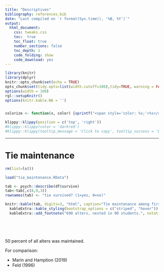 ```yaml
---
title: "Descriptives"
bibliography: references.bib
date: "Last compiled on `r format(Sys.time(), '%B, %Y')`"
output: 
  html_document:
    css: tweaks.css
    toc:  true
    toc_float: true
    number_sections: false
    toc_depth: 1
    code_folding: show
    code_download: yes
---
```

  
```r
library(knitr)
library(dplyr)
knitr::opts_chunk$set(echo = TRUE)
opts_chunk$set(tidy.opts=list(width.cutoff=100),tidy=TRUE, warning = FALSE, message = FALSE,comment = FALSE, cache=TRUE, class.source=c("test2"), class.output=c("test2"))
options(width = 100)
rgl::setupKnitr()
options(knitr.kable.NA = '')


colorize <- function(x, color) {sprintf("<span style='color: %s;'>%s</span>", color, x) }
```


```r
klippy::klippy(position = c('top', 'right'))
#klippy::klippy(color = 'darkred')
#klippy::klippy(tooltip_message = 'Click to copy', tooltip_success = 'Done')
```



---  
  
  
  
# Tie maintenance
```r
rm(list=ls())

load("tie_maintenance.RData")

tab <- psych::describe(df$survive)
tab<-tab[,c(8,9,3)]
rownames(tab) <- "tie survived? (1=yes, 0=no)"

knitr::kable(tab, digits=3, "html", caption="Tie maintenance among first-year students over approximately one year$^a$") %>%
  kableExtra::kable_styling(bootstrap_options = c("striped", "hover")) %>%
  kableExtra::add_footnote("690 alters, nested in 90 students.", notation="alphabet")

 

```
<br>

50 percent of all alters was maintained.

For comparison:

- Marin and Hamption (2019)
- Feld (1996)


<br>
